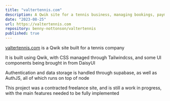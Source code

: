 ```yaml
---
title: "valtertennis.com"
description: A Qwik site for a tennis business, managing bookings, payments, and more.
date: "2023-08-25"
url: https://valtertennis.com
repository: benny-nottonson/valtertennis
published: true
---
```


[valtertennis.com](https://valtertennis.com) is a Qwik site built for a tennis company

It is built using Qwik, with CSS managed through Tailwindcss, and some UI components being brought in from DaisyUI

Authentication and data storage is handled through supabase, as well as AuthJS, all of which runs on top of node

This project was a contracted freelance site, and is still a work in progress, with the main features needed to be fully implemented
